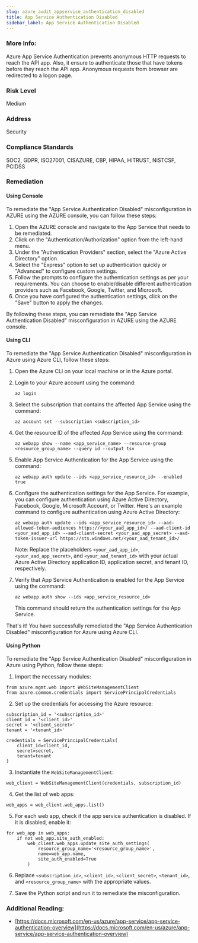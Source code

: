```yaml
---
slug: azure_audit_appservice_authentication_disabled
title: App Service Authentication Disabled
sidebar_label: App Service Authentication Disabled
---
```


### More Info:

Azure App Service Authentication prevents anonymous HTTP requests to reach the API app. Also, it ensure to authenticate those that have tokens before they reach the API app. Anonymous requests from browser are redirected to a logon page.

### Risk Level

Medium

### Address

Security

### Compliance Standards

SOC2, GDPR, ISO27001, CISAZURE, CBP, HIPAA, HITRUST, NISTCSF, PCIDSS

### Remediation

#### Using Console

To remediate the "App Service Authentication Disabled" misconfiguration in AZURE using the AZURE console, you can follow these steps:

1. Open the AZURE console and navigate to the App Service that needs to be remediated.
2. Click on the "Authentication/Authorization" option from the left-hand menu.
3. Under the "Authentication Providers" section, select the "Azure Active Directory" option.
4. Select the "Express" option to set up authentication quickly or "Advanced" to configure custom settings.
5. Follow the prompts to configure the authentication settings as per your requirements. You can choose to enable/disable different authentication providers such as Facebook, Google, Twitter, and Microsoft.
6. Once you have configured the authentication settings, click on the "Save" button to apply the changes.

By following these steps, you can remediate the "App Service Authentication Disabled" misconfiguration in AZURE using the AZURE console.

#### Using CLI

To remediate the "App Service Authentication Disabled" misconfiguration in Azure using Azure CLI, follow these steps:

1. Open the Azure CLI on your local machine or in the Azure portal.

2. Login to your Azure account using the command:

   ```
   az login
   ```

3. Select the subscription that contains the affected App Service using the command:

   ```
   az account set --subscription <subscription_id>
   ```

4. Get the resource ID of the affected App Service using the command:

   ```
   az webapp show --name <app_service_name> --resource-group <resource_group_name> --query id --output tsv
   ```

5. Enable App Service Authentication for the App Service using the command:

   ```
   az webapp auth update --ids <app_service_resource_id> --enabled true
   ```

6. Configure the authentication settings for the App Service. For example, you can configure authentication using Azure Active Directory, Facebook, Google, Microsoft Account, or Twitter. Here's an example command to configure authentication using Azure Active Directory:

   ```
   az webapp auth update --ids <app_service_resource_id> --aad-allowed-token-audiences https://<your_aad_app_id>/ --aad-client-id <your_aad_app_id> --aad-client-secret <your_aad_app_secret> --aad-token-issuer-url https://sts.windows.net/<your_aad_tenant_id>/
   ```

   Note: Replace the placeholders `<your_aad_app_id>`, `<your_aad_app_secret>`, and `<your_aad_tenant_id>` with your actual Azure Active Directory application ID, application secret, and tenant ID, respectively.

7. Verify that App Service Authentication is enabled for the App Service using the command:

   ```
   az webapp auth show --ids <app_service_resource_id>
   ```

   This command should return the authentication settings for the App Service.

That's it! You have successfully remediated the "App Service Authentication Disabled" misconfiguration for Azure using Azure CLI.

#### Using Python

To remediate the "App Service Authentication Disabled" misconfiguration in Azure using Python, follow these steps:

1. Import the necessary modules:

```
from azure.mgmt.web import WebSiteManagementClient
from azure.common.credentials import ServicePrincipalCredentials
```

2. Set up the credentials for accessing the Azure resource:

```
subscription_id = '<subscription_id>'
client_id = '<client_id>'
secret = '<client_secret>'
tenant = '<tenant_id>'

credentials = ServicePrincipalCredentials(
    client_id=client_id,
    secret=secret,
    tenant=tenant
)
```

3. Instantiate the `WebSiteManagementClient`:

```
web_client = WebSiteManagementClient(credentials, subscription_id)
```

4. Get the list of web apps:

```
web_apps = web_client.web_apps.list()
```

5. For each web app, check if the app service authentication is disabled. If it is disabled, enable it:

```
for web_app in web_apps:
    if not web_app.site_auth_enabled:
        web_client.web_apps.update_site_auth_settings(
            resource_group_name='<resource_group_name>',
            name=web_app.name,
            site_auth_enabled=True
        )
```

6. Replace `<subscription_id>`, `<client_id>`, `<client_secret>`, `<tenant_id>`, and `<resource_group_name>` with the appropriate values.

7. Save the Python script and run it to remediate the misconfiguration.

### Additional Reading:

- [https://docs.microsoft.com/en-us/azure/app-service/app-service-authentication-overview](https://docs.microsoft.com/en-us/azure/app-service/app-service-authentication-overview) 

